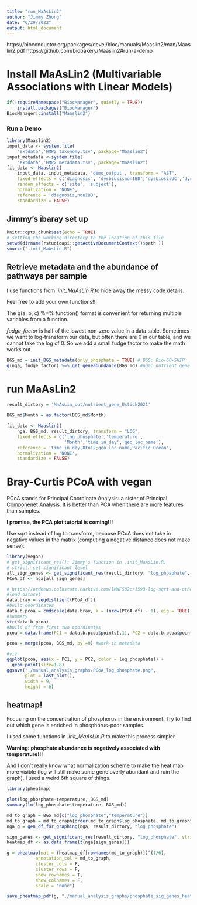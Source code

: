 ```yaml
---
title: "run_MaAsLin2"
author: "Jimmy Zhong"
date: "6/29/2022"
output: html_document
---
```


https://bioconductor.org/packages/devel/bioc/manuals/Maaslin2/man/Maaslin2.pdf
https://github.com/biobakery/Maaslin2#run-a-demo

# Install MaAsLin2 (Multivariable Associations with Linear Models)
```r
if(!requireNamespace("BiocManager", quietly = TRUE))
    install.packages("BiocManager")
BiocManager::install("Maaslin2")
```

### Run a Demo
```r
library(Maaslin2)
input_data <- system.file(
    'extdata','HMP2_taxonomy.tsv', package="Maaslin2")
input_metadata <-system.file(
    'extdata','HMP2_metadata.tsv', package="Maaslin2")
fit_data <- Maaslin2(
    input_data, input_metadata, 'demo_output', transform = "AST",
    fixed_effects = c('diagnosis', 'dysbiosisnonIBD','dysbiosisUC','dysbiosisCD', 'antibiotics', 'age'),
    random_effects = c('site', 'subject'),
    normalization = 'NONE',
    reference = 'diagnosis,nonIBD',
    standardize = FALSE)
```


## Jimmy's ibaray set up
```r
knitr::opts_chunk$set(echo = TRUE)
# setting the working directory to the location of this file
setwd(dirname(rstudioapi::getActiveDocumentContext()$path ))
source(".init_MaAsLin.R")
```


## Retrieve metadata and the abundance of pathways per sample

I use functions from *.init_MaAsLin.R* to hide away the messy code details.

Feel free to add your own functions!!!

The g(a, b, c) %=% function() format is convenient for returning multiple
variables from a function.

*fudge_factor* is half of the lowest non-zero value in a data table.
Sometimes we want to log-transform our data, but often there are 0 in our
table, and we cannot take the log of 0. So we add a small fudge factor to
make the math works out.

```r
BGS_md = init_BGS_metadata(only_phosphate = TRUE) # BGS: Bio-GO-SHIP
g(nga, fudge_factor) %=% get_geneabundance(BGS_md) #nga: nutrient gene abundance
```

# run MaAsLin2
```r
result_dirtory = 'MaAsLin_out/nutrient_gene_Ustick2021'

BGS_md$Month = as.factor(BGS_md$Month)

fit_data <- Maaslin2(
    nga, BGS_md, result_dirtory, transform = "LOG",
    fixed_effects = c('log_phosphate','temperature',
                      'Month','time_in_day','geo_loc_name'),
    reference = 'time_in_day,8to12;geo_loc_name,Pacific Ocean',
    normalization = 'NONE',
    standardize = FALSE)
```

# Bray-Curtis PCoA with vegan

PCoA stands for Principal Coordinate Analysis: a sister of Principal
Componenet Analysis. It is better than PCA when there are more features
than samples.

**I promise, the PCA plot tutorial is coming!!!**

Use sqrt instead of log to transform, because PCoA does not take
in negative values in the matrix (computing a negative distance does
not make sense).

```r
library(vegan)
# get_significant_res(): Jimmy's function in .init_MaAsLin.R.
# strict: set significant level
all_sign_genes <- get_significant_res(result_dirtory, "log_phosphate", strict = 0.05) 
PCoA_df <- nga[all_sign_genes]

# https://ordnews.colostate.narkive.com/lMWF502c/1593-log-sqrt-and-other-transformation-with-bray-curtis-dissimilarity
#load dataset
data.bray = vegdist(sqrt(PCoA_df))
#build coordinates
data.b.pcoa = cmdscale(data.bray, k = (nrow(PCoA_df) - 1), eig = TRUE)
#summary
str(data.b.pcoa)
#build df from first two coordinates
pcoa = data.frame(PC1 = data.b.pcoa$points[,1], PC2 = data.b.pcoa$points[,2])

pcoa = merge(pcoa, BGS_md, by =0) #work-in metadata

#viz
ggplot(pcoa, aes(x = PC1, y = PC2, color = log_phosphate)) + 
  geom_point(size=1.8)
ggsave("./manual_analysis_graphs/PCoA_log_phosphate.png", 
       plot = last_plot(),
       width = 9,
       height = 6)
```


## heatmap!

Focusing on the concentration of phosphorus in the environment.
Try to find out which gene is enriched in phosphorus-poor samples.

I used some functions in *.init_MaAsLin.R* to make this process simpler.

**Warning: phosphate abundance is negatively associated with temperature!!!**

And I don't really know what normalization scheme to make the heat map
more visible (log will still make some gene overly abundant and ruin the graph).
I used a weird 6th square of things.

```r
library(pheatmap)

plot(log_phosphate~temperature, BGS_md)
summary(lm(log_phosphate~temperature, BGS_md))

md_to_graph = BGS_md[c("log_phosphate","temperature")]
md_to_graph = md_to_graph[order(md_to_graph$log_phosphate, md_to_graph$temperature),]
nga_g = gen_df_for_graphing(nga, result_dirtory, "log_phosphate")

sign_genes <- get_significant_res(result_dirtory, "log_phosphate", strict = 0.05) 
heatmap_df <- as.data.frame(t(nga[sign_genes]))

g = pheatmap(mat = (heatmap_df[rownames(md_to_graph)])^(1/6),
           annotation_col = md_to_graph,
           cluster_cols = F,
           cluster_rows = F,
           show_rownames = T,
           show_colnames = F,
           scale = "none")

save_pheatmap_pdf(g, "./manual_analysis_graphs/phosphate_sig_genes_heatmap.pdf", height = 5)
```
